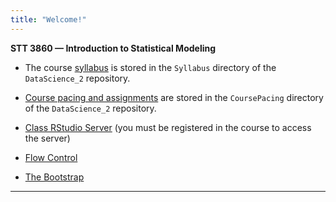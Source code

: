 ```yaml
---
title: "Welcome!"
---
```


**STT 3860 --- Introduction to Statistical Modeling**

* The course [syllabus](./Syllabus/SyllabusDS2Spring24.html) is stored in the `Syllabus` directory of the `DataScience_2` repository.

* [Course pacing and assignments](./CoursePacing/STT3860CoursePacingS2024.html) are stored in the `CoursePacing` directory of the `DataScience_2` repository.

* [Class RStudio Server](https://mathr.appstate.edu) (you must be registered in the course to access the server)

* [Flow Control](https://stat-ata-asu.github.io/STT3851ClassRepo/Rmarkdown/FlowControl.html)

* [The Bootstrap](https://stat-ata-asu.github.io/STT3851ClassRepo/Rmarkdown/TheBootstrap.html)

* * *